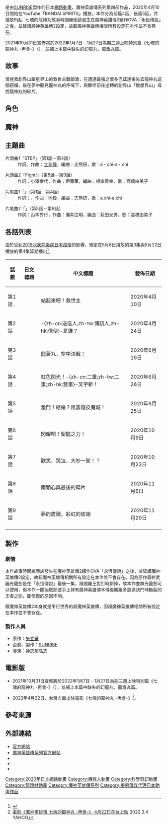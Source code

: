 
{{Infobox animanga/Headerofja
|title= 魔神英雄傳 七魂的龍神丸
|image= 
|size= 
|caption= 
|japanese= 魔神英雄伝ワタル 七魂の龍神丸
|english= Mashin Hero Wataru: The Seven Spirits of Ryujinmaru
|kana= ましんえいゆうでんワタル しちこんのりゅうじんまる
|romaji= Mashin Eiyuden Wataru Shichikon No Ryujinmaru
|genre= [[機器人動畫|機器人動畫]]、[[科學奇幻|科學奇幻]]
}}
{{Infobox animanga/name
|official=
|formal= 魔神英雄傳 七魂的龍神丸
|common= 
}}
{{Infobox animanga/OVA
|ONA= 是
|標題= 
|圖像= 
|原案= 
|原作= [[矢立肇|矢立肇]]
|總導演= 
|導演= [[神志那弘志|神志那弘志]]
|劇本統籌= 永井真吾
|編劇= 
|人物原案=
|人物設定= 牧内ももこ
|機械設定= 新谷學
|音樂= 兼埼順一、[[門倉聰|門倉聰]]、神林早人
|音樂製作= 
|動畫製作= 
|製作= [[日昇|日昇]]
|代理發行= {{flagicon|CHNML}}{{flagicon|HKG}}{{flagicon|MAC}}{{flagicon|TWN}}[[JOYUPMEDIA|JOYUPMEDIA]]
|其他代理發行= 
|播放開始= 
|播放結束= 
|網路= BANDAI SPIRITS
|話數= 全9話
|其他= 
}}
{{Infobox animanga/Footerofja}}

{{日本作品|魔神英雄傳 七魂的龍神丸|魔神英雄伝ワタル 七魂の龍神丸}}是由[[SUNRISE|SUNRISE]]製作的日本[[網路動畫|網路動畫]]。魔神英雄傳系列第四部作品，2020年4月10日開始在YouTube「BANDAI SPIRITS」播放，本作分為前篇4話、後篇5話，共播放9話。七魂的龍神丸故事時間線應該發生在魔神英雄傳2續作OVA「永恆傳說」之後，並延續魔神英雄傳2設定，故超魔神英雄傳相關所有設定在本作並不會存在。

2021年10月31日宣佈將於2022年1月7日 - 1月27日為期三週上映特別篇《七魂的龍神丸 -再會-》（{{lang-ja|魔神英雄伝ワタル 七魂の龍神丸 -再会-}}），並補上本篇中缺失的幻龍丸、龍激丸篇。

== 故事 ==
曾拯救創界山跟星界山的救世主戰部渡，在遭遇最強之敵多巴茲達後失去龍神丸這個搭檔，後在夢中聽見龍神丸的呼喊下，與夥伴前往逆轉的創界山「無想界山」尋找龍神丸的碎片。

== 角色 ==
{{main|魔神英雄傳系列角色列表}}

== 魔神 ==
{{main|魔神英雄傳系列登場魔神列表}}

== 主題曲 ==
;片頭曲1「STEP」（第1話－第4話）
:作詞、作曲：[[立花瞳|立花瞳]]，編曲：志熊研，歌：a・chi-a・chi

;片頭曲2「Fight!」（第5話－第9話）
:作詞：小澤幸代，作曲：伊藤薫，編曲：根岸貴幸，歌：高橋由美子

;片尾曲1「{{lang|ja|a・chi-a・chiアドベンチャー}}」（第1話－第4話）
:作詞：{{lang|ja|伊藤アキラ}}，作曲：池毅，編曲：志熊研，歌：a.chi-a.chi

;片尾曲2「{{lang|ja|君に止まらない〜MY GIRL, MY LOVE}}」（第5話－第9話）
:作詞：山本秀行，作曲：瀬井広明，編曲：萩田光男，歌：高橋由美子

== 各話列表 ==
由於受到[[2019冠狀病毒病日本疫情|2019冠狀病毒病日本疫情]]的影響，預定在5月8日播放的第3集與5月22日播放的第4集延期播出<ref>{{cite web |title=受肺炎疫情影響《魔神英雄傳 七魂的龍神丸》第 3、4 話宣布延期播出 |url=https://gnn.gamer.com.tw/detail.php?sn=196016 |website=巴哈姆特電玩資訊站 |language=zh-tw |date=2020-04-24 |access-date=2020-07-08 |archive-date=2020-11-29 |archive-url=https://web.archive.org/web/20201129111829/https://gnn.gamer.com.tw/detail.php?sn=196016 |dead-url=no }}</ref>。
{| class="wikitable" style="font-size:small;text-align:center"
|-
!話數!!日文標題!!中文標題!!發佈日期
|-
| 第1話 || {{lang|ja|立ち上がれ！救世主}} || 站起來吧！救世主 || 2020年4月10日
|-
| 第2話 || {{lang|ja|メッセンジャーはダレなんじゃ？}} || -{zh-cn:送信人;zh-tw:傳訊人;zh-hk:信使}-是誰？ || 2020年4月24日
|-
| 第3話 || {{lang|ja|龍蒼丸、空中決戦！}} || 龍蒼丸，空中決戰！ || 2020年6月19日
|-
| 第4話 || {{lang|ja|赤い閃光！ダブル×の字斬り！}} || 紅色閃光！-{zh-cn:二重;zh-tw:二重;zh-hk:雙重}-叉字斬！ || 2020年6月26日
|-
| 第5話 || {{lang|ja|激鬪！結婚？風雲ブリキン城！}} || 激鬥！結婚？風雲鐵皮魔城！ || 2020年9月25日
|-
| 第6話 || {{lang|ja|輝け！ 聖龍の力！}} || 閃耀吧！聖龍之力！ || 2020年10月9日
|-
| 第7話 || {{lang|ja|笑って、泣いて、大ゲンカ！？}} || 歡笑、哭泣、大吵一架！？ || 2020年10月23日
|-
| 第8話 || {{lang|ja|ふたつのココロと最後のカケラ}} || 兩顆心與最後的碎片 || 2020年11月6日
|-
| 第9話 || {{lang|ja|夢の果て、虹の向こう}} || 夢的盡頭，彩虹的彼端 || 2020年11月20日
|-
|}
==製作==
===劇情===
本作故事時間線應該發生在魔神英雄傳2續作OVA「永恆傳說」之後，並延續魔神英雄傳2設定，故超魔神英雄傳相關所有設定在本作並不會存在。因為原作最終武器光龍劍是在「永恆傳說」最後一集，跟閻羅王對打時斷掉，故本作並無光龍劍可以使用，但本作一開始戰部渡手上持有魔神英雄傳本傳後期跟多惡達決鬥時斷裂的王者之劍，能修復的原因不明。

跟魔神英雄傳2本身就是平行世界的超魔神英雄傳，因超魔神英雄傳相關所有設定在本作並不會存在。

=== 製作人員 ===
*原作：[[矢立肇|矢立肇]]
*企劃、製作：[[SUNRISE|SUNRISE]]
*導演：[[神志那弘志|神志那弘志]]

==電影版==
*2021年10月31日宣佈將於2022年1月7日 - 1月27日為期三週上映特別篇《七魂的龍神丸 -再會-》（{{lang-ja|魔神英雄伝ワタル 七魂の龍神丸 -再会-}}），並補上本篇中缺失的幻龍丸、龍激丸篇。

*2022年4月22日，台灣方面上映電影《七魂的龍神丸 -再會-》<REF>[https://tw.stock.yahoo.com/news/%E9%9B%BB%E5%BD%B1%E3%80%8A%E9%AD%94%E7%A5%9E%E8%8B%B1%E9%9B%84%E5%82%B3-%E4%B8%83%E9%AD%82%E7%9A%84%E9%BE%8D%E7%A5%9E%E4%B8%B8-%E5%86%8D%E6%9C%83-%E3%80%8B-4-%E6%9C%88-22-%E6%97%A5%E5%9C%A8%E5%8F%B0%E4%B8%8A%E6%98%A0-073050516.html 電影《魔神英雄傳 七魂的龍神丸 -再會-》 4月22日在台上映] 2022.3.4 YAHOO</REF>。


==參考來源==
{{reflist}}

==外部連結==
* [https://tamashii.jp/special/wataru/ 官方網站] {{Wayback|url=https://tamashii.jp/special/wataru/ |date=20201221154553 }}{{ja icon}}
* [http://www.mashin-eiyuuden-wataru.net/ 魔神英雄傳系列官方網站] {{Wayback|url=http://www.mashin-eiyuuden-wataru.net/ |date=20170131194653 }}{{ja icon}}
* {{YouTube|channel=UCuxB1suCoCqAKiljh_0xE4A|BANDAI SPIRITS}}{{ja icon}}
* {{YouTube|playlist = PLZxqqBY932ILuJgNPiCkSKnQJnu0r31V1}}{{ja icon}}
* {{Twitter|watarushichikon|魔神英雄傳 七魂的龍神丸}}{{ja icon}}

{{魔神英雄傳系列}}
{{神志那弘志執導作品}}
{{DEFAULTSORT:Mashin Eiyuden Wataru shichikon No Ryujinmaru}}
[[Category:2020年日本網路動畫|Category:2020年日本網路動畫]]
[[Category:機器人動畫|Category:機器人動畫]]
[[Category:科學奇幻動畫|Category:科學奇幻動畫]]
[[Category:龍題材動畫|Category:龍題材動畫]]
[[Category:魔神英雄傳系列|Category:魔神英雄傳系列]]
[[Category:提恩傳媒代理日本動畫作品|Category:提恩傳媒代理日本動畫作品]]